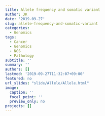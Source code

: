 ```yaml
---
title: Allele frequency and somatic variant
author: JK
date: '2019-09-27'
slug: allele-frequency-and-somatic-variant
categories:
  - Genomics
tags:
  - Cancer
  - Genomics
  - NGS
  - Pathology
subtitle: ''
summary: ''
authors: []
lastmod: '2019-09-27T11:32:07+09:00'
featured: no
url_slides: "slide/Allele/Allele.html"
image:
  caption: ''
  focal_point: ''
  preview_only: no
projects: []
---
```

